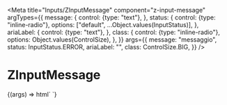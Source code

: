 
<Meta
  title="Inputs/ZInputMessage"
  component="z-input-message"
  argTypes={{
    message: {
      control: {type: "text"},
    },
    status: {
      control: {type: "inline-radio"},
      options: ["default", ...Object.values(InputStatus)],
    },
    ariaLabel: {
      control: {type: "text"},
    },
    class: {
      control: {type: "inline-radio"},
      options: Object.values(ControlSize),
    },
  }}
  args={{
    message: "messaggio",
    status: InputStatus.ERROR,
    ariaLabel: "",
    class: ControlSize.BIG,
  }}
/>

# ZInputMessage

<Canvas>
  <Story name="ZInputMessage">
    {(args) => html`
      <z-input-message
        message=${args.message}
        status=${args.status}
        aria-label=${args.ariaLabel}
        class=${args.class}
      ></z-input-message>
    `}
  </Story>
</Canvas>

<ArgsTable of="z-input-message" />
